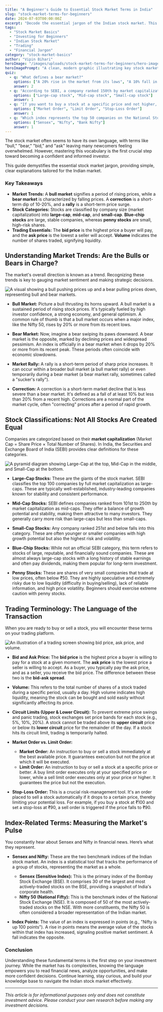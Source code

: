 ```yaml
---
title: "A Beginner's Guide to Essential Stock Market Terms in India"
slug: "stock-market-terms-for-beginners"
date: 2024-07-03T00:00:00Z
excerpt: "Decode the essential jargon of the Indian stock market. This guide explains key terms like Bull vs. Bear markets, Large-cap vs. Mid-cap stocks, trading orders, and what Sensex & Nifty really mean for you."
tags:
  - "Stock Market Basics"
  - "Investing for Beginners"
  - "Indian Stock Market"
  - "Trading"
  - "Financial Jargon"
category: "stock-market-basics"
author: "Vipin Bihari"
heroImage: "/images/uploads/stock-market-terms-for-beginners/hero-image.jpg"
heroImagePrompt: "A clean, modern graphic illustrating key stock market concepts like bull and bear icons, stock charts, and Indian Rupee symbols, conveying the theme of financial knowledge."
quiz:
  - q: "What defines a bear market?"
    options: ["A 20% rise in the market from its lows", "A 10% fall in the market from its highs", "A 20% fall in the market from its highs"]
    answer: 2
  - q: "According to SEBI, a company ranked 150th by market capitalization is a:"
    options: ["Large-cap stock", "Mid-cap stock", "Small-cap stock"]
    answer: 1
  - q: "If you want to buy a stock at a specific price and not higher, you should place a:"
    options: ["Market Order", "Limit Order", "Stop-Loss Order"]
    answer: 1
  - q: "Which index represents the top 50 companies on the National Stock Exchange (NSE)?"
    options: ["Sensex", "Nifty", "Bank Nifty"]
    answer: 1
---
```


The stock market often seems to have its own language, with terms like "bull," "bear," "bid," and "ask" leaving many newcomers feeling overwhelmed. However, mastering this vocabulary is the first crucial step toward becoming a confident and informed investor.

This guide demystifies the essential stock market jargon, providing simple, clear explanations tailored for the Indian market.

### Key Takeaways
*   **Market Trends:** A **bull market** signifies a period of rising prices, while a **bear market** is characterized by falling prices. A **correction** is a short-term dip of 10-20%, and a **rally** is a short-term price surge.
*   **Stock Categories:** Stocks are classified by company size (market capitalization) into **large-cap**, **mid-cap**, and **small-cap**. **Blue-chip stocks** are large, stable companies, whereas **penny stocks** are small, high-risk shares.
*   **Trading Essentials:** The **bid price** is the highest price a buyer will pay, and the **ask price** is the lowest a seller will accept. **Volume** indicates the number of shares traded, signifying liquidity.

## Understanding Market Trends: Are the Bulls or Bears in Charge?

The market's overall direction is known as a trend. Recognizing these trends is key to gauging market sentiment and making strategic decisions.

![A visual showing a bull pushing prices up and a bear pulling prices down, representing bull and bear markets.](/images/uploads/stock-market-terms-for-beginners/bull-vs-bear.png)

*   **Bull Market:** Picture a bull thrusting its horns upward. A bull market is a sustained period of rising stock prices. It's typically fueled by high investor confidence, a strong economy, and general optimism. A common rule of thumb is that a bull market occurs when a major index, like the Nifty 50, rises by 20% or more from its recent lows.

*   **Bear Market:** Now, imagine a bear swiping its paws downward. A bear market is the opposite, marked by declining prices and widespread pessimism. An index is officially in a bear market when it drops by 20% or more from its recent peak. These periods often coincide with economic slowdowns.

*   **Market Rally:** A rally is a short-term period of sharp price increases. It can occur within a broader bull market (a bull market rally) or even temporarily during a bear market (a bear market rally, sometimes called a "sucker's rally").

*   **Correction:** A correction is a short-term market decline that is less severe than a bear market. It's defined as a fall of at least 10% but less than 20% from a recent high. Corrections are a normal part of the market cycle, often "correcting" prices after a period of rapid growth.

## Stock Classifications: Not All Stocks Are Created Equal

Companies are categorized based on their **market capitalization** (Market Cap = Share Price × Total Number of Shares). In India, the Securities and Exchange Board of India (SEBI) provides clear definitions for these categories.

![A pyramid diagram showing Large-Cap at the top, Mid-Cap in the middle, and Small-Cap at the bottom.](/images/uploads/stock-market-terms-for-beginners/stock-caps.png)

*   **Large-Cap Stocks:** These are the giants of the stock market. SEBI classifies the top 100 companies by full market capitalization as large-caps. These are typically well-established, industry-leading companies known for stability and consistent performance.

*   **Mid-Cap Stocks:** SEBI defines companies ranked from 101st to 250th by market capitalization as mid-caps. They offer a balance of growth potential and stability, making them attractive to many investors. They generally carry more risk than large-caps but less than small-caps.

*   **Small-Cap Stocks:** Any company ranked 251st and below falls into this category. These are often younger or smaller companies with high growth potential but also the highest risk and volatility.

*   **Blue-Chip Stocks:** While not an official SEBI category, this term refers to stocks of large, reputable, and financially sound companies. These are almost always large-cap stocks with a long history of stable earnings and often pay dividends, making them popular for long-term investment.

*   **Penny Stocks:** These are shares of very small companies that trade at low prices, often below ₹50. They are highly speculative and extremely risky due to low liquidity (difficulty in buying/selling), lack of reliable information, and high price volatility. Beginners should exercise extreme caution with penny stocks.

## Trading Terminology: The Language of the Transaction

When you are ready to buy or sell a stock, you will encounter these terms on your trading platform.

![An illustration of a trading screen showing bid price, ask price, and volume.](/images/uploads/stock-market-terms-for-beginners/trading-terms.png)

*   **Bid and Ask Price:** The **bid price** is the highest price a buyer is willing to pay for a stock at a given moment. The **ask price** is the lowest price a seller is willing to accept. As a buyer, you typically pay the ask price, and as a seller, you receive the bid price. The difference between these two is the **bid-ask spread**.

*   **Volume:** This refers to the total number of shares of a stock traded during a specific period, usually a day. High volume indicates high liquidity, meaning the stock can be bought and sold easily without significantly affecting its price.

*   **Circuit Limits (Upper & Lower Circuit):** To prevent extreme price swings and panic trading, stock exchanges set price bands for each stock (e.g., 5%, 10%, 20%). A stock cannot be traded above its **upper circuit** price or below its **lower circuit** price for the remainder of the day. If a stock hits its circuit limit, trading is temporarily halted.

*   **Market Order vs. Limit Order:**
    *   **Market Order:** An instruction to buy or sell a stock immediately at the best available price. It guarantees execution but not the price at which it will be executed.
    *   **Limit Order:** An instruction to buy or sell a stock at a specific price or better. A buy limit order executes only at your specified price or lower, while a sell limit order executes only at your price or higher. It guarantees the price but not the execution.

*   **Stop-Loss Order:** This is a crucial risk-management tool. It's an order placed to sell a stock automatically if it drops to a certain price, thereby limiting your potential loss. For example, if you buy a stock at ₹100 and set a stop-loss at ₹90, a sell order is triggered if the price falls to ₹90.

## Index-Related Terms: Measuring the Market's Pulse

You constantly hear about Sensex and Nifty in financial news. Here’s what they represent.

*   **Sensex and Nifty:** These are the two benchmark indices of the Indian stock market. An index is a statistical tool that tracks the performance of a group of stocks, representing the market as a whole.
    *   **Sensex (Sensitive Index):** This is the primary index of the Bombay Stock Exchange (BSE). It comprises 30 of the largest and most actively-traded stocks on the BSE, providing a snapshot of India's corporate health.
    *   **Nifty 50 (National Fifty):** This is the benchmark index of the National Stock Exchange (NSE). It is composed of 50 of the most actively-traded stocks on the NSE. With more constituents, the Nifty 50 is often considered a broader representation of the Indian market.

*   **Index Points:** The value of an index is expressed in points (e.g., "Nifty is up 100 points"). A rise in points means the average value of the stocks within that index has increased, signaling positive market sentiment. A fall indicates the opposite.

### Conclusion

Understanding these fundamental terms is the first step on your investment journey. While the market has its complexities, knowing the language empowers you to read financial news, analyze opportunities, and make more confident decisions. Continue learning, stay curious, and build your knowledge base to navigate the Indian stock market effectively.

---
*This article is for informational purposes only and does not constitute investment advice. Please conduct your own research before making any investment decisions.*